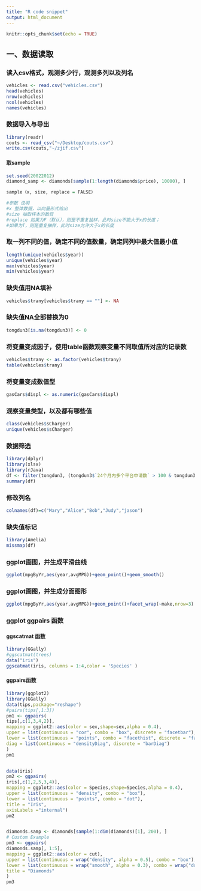 ```yaml
---
title: "R code snippet"
output: html_document
---
```


```r
knitr::opts_chunk$set(echo = TRUE)
```
## 一、数据读取
### 读入csv格式，观测多少行，观测多列以及列名
```r
vehicles <- read.csv("vehicles.csv")
head(vehicles)
nrow(vehicles)
ncol(vehicles)
names(vehicles)
```
### 数据导入与导出
```r
library(readr)
couts <- read_csv("~/Desktop/couts.csv")
write.csv(couts,"~/zjif.csv")
```

#### 取sample
```r
set.seed(20022012)
diamond_samp <- diamonds[sample(1:length(diamonds$price), 10000), ]

sample（x, size, replace = FALSE）

#参数 说明
#x 整体数据，以向量形式给出
#size 抽取样本的数目
#replace 如果为F（默认），则是不重复抽样，此时size不能大于x的长度；
#如果为T，则是重复抽样，此时size允许大于x的长度

```

### 取一列不同的值，确定不同的值数量，确定同列中最大值最小值
```r
length(unique(vehicles$year))
unique(vehicles$year)
max(vehicles$year)
min(vehicles$year)
```
### 缺失值用NA填补
```r
vehicles$trany[vehicles$trany == ""] <- NA
```

### 缺失值NA全部替换为0
```r
tongdun3[is.na(tongdun3)] <- 0
```

### 将变量变成因子，使用table函数观察变量不同取值所对应的记录数
```r
vehicles$trany <- as.factor(vehicles$trany)
table(vehicles$trany)
```
### 将变量变成数值型
```r
gasCars$displ <- as.numeric(gasCars$displ)
```
### 观察变量类型，以及都有哪些值
```r
class(vehicles$sCharger)
unique(vehicles$sCharger)
```
### 数据筛选
```r
library(dplyr)
library(xlsx)
library(rJava)
df <- filter(tongdun3, (tongdun3$`24个月内多个平台申请数` > 100 & tongdun3$`12个月内多个平台申请数` > 100) | (tongdun3$`3个月内多个平台申请数` > 20 & tongdun3$身份证命中犯罪通缉名单  == "命中"))
summary(df)
```

### 修改列名
```r
colnames(df)=c("Mary","Alice","Bob","Judy","jason")
```
### 缺失值标记
```r
library(Amelia)
missmap(df)
```



### ggplot画图，并生成平滑曲线
```r
ggplot(mpgByYr,aes(year,avgMPG))+geom_point()+geom_smooth()
```
### ggplot画图，并生成分面图形
```r
ggplot(mpgByYr,aes(year,avgMPG))+geom_point()+facet_wrap(~make,nrow=3)
```

### ggplot ggpairs 函数
#### ggscatmat 函数
```r
library(GGally)
#ggscatmat(trees)
data("iris")
ggscatmat(iris, columns = 1:4,color = 'Species' )
```

#### ggpairs函数
```r
library(ggplot2)
library(GGally)
data(tips,package="reshape")
#pairs(tips[,1:3])
pm1 <- ggpairs(
tips[,c(1,3,4,2)],
mapping = ggplot2::aes(color = sex,shape=sex,alpha = 0.4),
upper = list(continuous = "cor", combo = "box", discrete = "facetbar"),
lower = list(continuous = "points", combo = "facethist", discrete = "facetbar"),
diag = list(continuous = "densityDiag", discrete = "barDiag")
)
pm1


data(iris)
pm2 <- ggpairs(
iris[,c(1,2,5,3,4)],
mapping = ggplot2::aes(color = Species,shape=Species,alpha = 0.4),
upper = list(continuous = "density", combo = "box"),
lower = list(continuous = "points", combo = "dot"),
title = "Iris",
axisLabels ="internal")
pm2


diamonds.samp <- diamonds[sample(1:dim(diamonds)[1], 200), ]
# Custom Example
pm3 <- ggpairs(
diamonds.samp[, 1:5],
mapping = ggplot2::aes(color = cut),
upper = list(continuous = wrap("density", alpha = 0.5), combo = "box"),
lower = list(continuous = wrap("smooth", alpha = 0.3), combo = wrap("dot", alpha = 0.4)),
title = "Diamonds"
)
pm3
```








